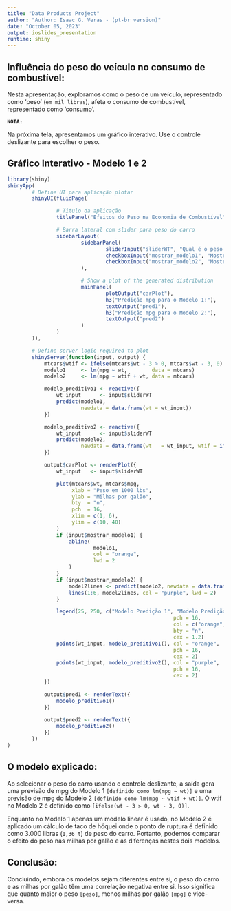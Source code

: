 ---
title: "Data Products Project"
author: "Author: Isaac G. Veras - (pt-br version)"
date: "October 05, 2023"
output: ioslides_presentation
runtime: shiny
---

## Influência do peso do veículo no consumo de combustível:

Nesta apresentação, exploramos como o peso de um veículo, representado como 'peso' (`em mil libras`), afeta o consumo de combustível, representado como 'consumo'.

**`NOTA:`**

Na próxima tela, apresentamos um gráfico interativo. Use o controle deslizante para escolher o peso.

## Gráfico Interativo - Modelo 1 e 2
```{r dir, echo=FALSE}
library(shiny)
shinyApp(
        # Define UI para aplicação plotar
        shinyUI(fluidPage(

                # Titulo da aplicação
                titlePanel("Efeitos do Peso na Economia de Combustível"),

                # Barra lateral com slider para peso do carro
                sidebarLayout(
                        sidebarPanel(
                                sliderInput("sliderWT", "Qual é o peso do veículo em mil libras?", 1, 6, value = 3),
                                checkboxInput("mostrar_modelo1", "Mostrar/Ocultar Modelo 1", value = TRUE),
                                checkboxInput("mostrar_modelo2", "Mostrar/Ocultar Modelo 2", value = TRUE),
                        ),

                        # Show a plot of the generated distribution
                        mainPanel(
                                plotOutput("carPlot"),
                                h3("Predição mpg para o Modelo 1:"),
                                textOutput("pred1"),
                                h3("Predição mpg para o Modelo 2:"),
                                textOutput("pred2")
                        )
                )
        )),

        # Define server logic required to plot
        shinyServer(function(input, output) {
            mtcars$wtif <- ifelse(mtcars$wt - 3 > 0, mtcars$wt - 3, 0)
            modelo1     <- lm(mpg ~ wt,        data = mtcars)
            modelo2     <- lm(mpg ~ wtif + wt, data = mtcars)

            modelo_preditivo1 <- reactive({
                wt_input      <- input$sliderWT
                predict(modelo1,
                        newdata = data.frame(wt = wt_input))
            })

            modelo_preditivo2 <- reactive({
                wt_input      <- input$sliderWT
                predict(modelo2,
                        newdata = data.frame(wt   = wt_input, wtif = ifelse(wt_input - 3 > 0, wt_input - 3, 0)))
            })

            output$carPlot <- renderPlot({
                wt_input   <- input$sliderWT

                plot(mtcars$wt, mtcars$mpg,
                     xlab = "Peso em 1000 lbs",
                     ylab = "Milhas por galão",
                     bty  = "n",
                     pch  = 16,
                     xlim = c(1, 6),
                     ylim = c(10, 40)
                )
                if (input$mostrar_modelo1) {
                    abline(
                            modelo1,
                            col = "orange",
                            lwd = 2
                    )
                }
                if (input$mostrar_modelo2) {
                    model2lines <- predict(modelo2, newdata = data.frame(wt = 1:6, wtif = ifelse(1:6 - 3 > 0, 1:6 - 3, 0)))
                    lines(1:6, model2lines, col = "purple", lwd = 2)
                }

                legend(25, 250, c("Modelo Predição 1", "Modelo Predição 2"),
                                                      pch = 16,
                                                      col = c("orange", "purple"),
                                                      bty = "n",
                                                      cex = 1.2)
                points(wt_input, modelo_preditivo1(), col = "orange",
                                                      pch = 16,
                                                      cex = 2)
                points(wt_input, modelo_preditivo2(), col = "purple",
                                                      pch = 16,
                                                      cex = 2)
            })

            output$pred1 <- renderText({
                modelo_preditivo1()
            })

            output$pred2 <- renderText({
                modelo_preditivo2()
            })
        })
)

```

## O modelo explicado:
Ao selecionar o peso do carro usando o controle deslizante, a saída gera uma previsão de mpg do Modelo 1 `[definido como lm(mpg ~ wt)]` e uma previsão de mpg do Modelo 2 `[definido como lm(mpg ~ wtif + wt)]`. O wtif no Modelo 2 é definido como `[ifelse(wt - 3 > 0, wt - 3, 0)]`.

Enquanto no Modelo 1 apenas um modelo linear é usado, no Modelo 2 é aplicado um cálculo de taco de hóquei onde o ponto de ruptura é definido como 3.000 libras (`1,36 t`) de peso do carro. Portanto, podemos comparar o efeito do peso nas milhas por galão e as diferenças nestes dois modelos.

## Conclusão:
Concluindo, embora os modelos sejam diferentes entre si, o peso do carro e as milhas por galão têm uma correlação negativa entre si. Isso significa que quanto maior o peso `[peso]`, menos milhas por galão `[mpg]` e vice-versa.